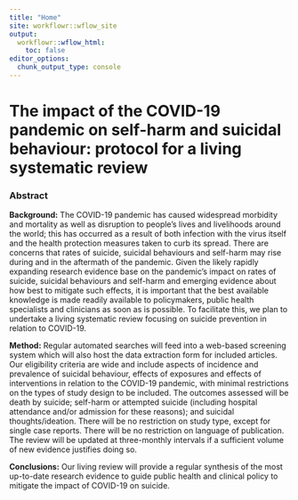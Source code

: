 ```yaml
---
title: "Home"
site: workflowr::wflow_site
output:
  workflowr::wflow_html:
    toc: false
editor_options:
  chunk_output_type: console
---
```


# The impact of the COVID-19 pandemic on self-harm and suicidal behaviour: protocol for a living systematic review

### Abstract

__Background:__ The COVID-19 pandemic has caused widespread morbidity and mortality as well as disruption to people’s lives and livelihoods around the world; this has occurred as a result of both infection with the virus itself and the health protection measures taken to curb its spread. There are concerns that rates of suicide, suicidal behaviours and self-harm may rise during and in the aftermath of the pandemic. Given the likely rapidly expanding research evidence base on the pandemic’s impact on rates of suicide, suicidal behaviours and self-harm and emerging evidence about how best to mitigate such effects, it is important that the best available knowledge is made readily available to policymakers, public health specialists and clinicians as soon as is possible. To facilitate this, we plan to undertake a living systematic review focusing on suicide prevention in relation to COVID-19.

__Method:__ Regular automated searches will feed into a web-based screening system which will also host the data extraction form for included articles. Our eligibility criteria are wide and include aspects of incidence and prevalence of suicidal behaviour, effects of exposures and effects of interventions in relation to the COVID-19 pandemic, with minimal restrictions on the types of study design to be included. The outcomes assessed will be death by suicide; self-harm or attempted suicide (including hospital attendance and/or admission for these reasons); and suicidal thoughts/ideation. There will be no restriction on study type, except for single case reports. There will be no restriction on language of publication. The review will be updated at three-monthly intervals if a sufficient volume of new evidence justifies doing so.

__Conclusions:__ Our living review will provide a regular synthesis of the most up-to-date research evidence to guide public health and clinical policy to mitigate the impact of COVID-19 on suicide. 

